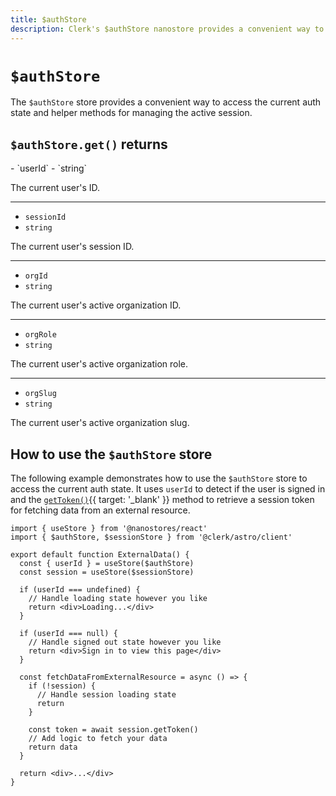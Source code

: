 ```yaml
---
title: $authStore
description: Clerk's $authStore nanostore provides a convenient way to access the current auth state and helper methods for managing the active session.
---
```


# `$authStore`

The `$authStore` store provides a convenient way to access the current auth state and helper methods for managing the active session.

## `$authStore.get()` returns

<Properties>
  - `userId`
  - `string`

  The current user's ID.

  ---

  - `sessionId`
  - `string`

  The current user's session ID.

  ---

  - `orgId`
  - `string`

  The current user's active organization ID.

  ---

  - `orgRole`
  - `string`

  The current user's active organization role.

  ---

  - `orgSlug`
  - `string`

  The current user's active organization slug.
</Properties>

## How to use the `$authStore` store

The following example demonstrates how to use the `$authStore` store to access the current auth state. It uses `userId` to detect if the user is signed in and the [`getToken()`](/docs/references/javascript/session#get-token){{ target: '_blank' }} method to retrieve a session token for fetching data from an external resource.

```tsx {{ filename: 'components/external-data.tsx' }}
import { useStore } from '@nanostores/react'
import { $authStore, $sessionStore } from '@clerk/astro/client'

export default function ExternalData() {
  const { userId } = useStore($authStore)
  const session = useStore($sessionStore)

  if (userId === undefined) {
    // Handle loading state however you like
    return <div>Loading...</div>
  }

  if (userId === null) {
    // Handle signed out state however you like
    return <div>Sign in to view this page</div>
  }

  const fetchDataFromExternalResource = async () => {
    if (!session) {
      // Handle session loading state
      return
    }

    const token = await session.getToken()
    // Add logic to fetch your data
    return data
  }

  return <div>...</div>
}
```
